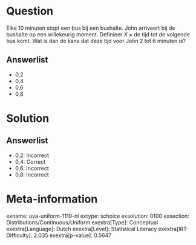 Question
========

Elke 10 minuten stopt een bus bij een bushalte. John arriveert bij de
bushalte op een willekeurig moment. Definieer *X* = de tijd tot de
volgende bus komt. Wat is dan de kans dat deze tijd voor John 2 tot 6
minuten is?

Answerlist
----------

* 0,2
* 0,4
* 0,6
* 0,8

Solution
========

Answerlist
----------

* 0,2: Incorrect
* 0,4: Correct
* 0,6: Incorrect
* 0,8: Incorrect

Meta-information
================
exname: uva-uniform-1119-nl
extype: schoice
exsolution: 0100
exsection: Distributions/Continuous/Uniform
exextra[Type]: Conceptual
exextra[Language]: Dutch
exextra[Level]: Statistical Literacy
exextra[IRT-Difficulty]: 2.035
exextra[p-value]: 0.5647
